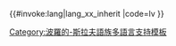 <includeonly>{{#invoke:lang|lang_xx_inherit
|code=lv
}}</includeonly><noinclude>
{{Documentation|Template:Lang-x/doc}}
[[Category:波羅的-斯拉夫語族多語言支持模板‎]]
</noinclude>